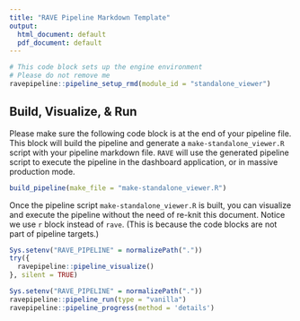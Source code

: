```yaml
---
title: "RAVE Pipeline Markdown Template"
output:
  html_document: default
  pdf_document: default
---
```


```r
# This code block sets up the engine environment
# Please do not remove me
ravepipeline::pipeline_setup_rmd(module_id = "standalone_viewer")
```

## Build, Visualize, & Run

Please make sure the following code block is at the end of your pipeline file. This block will build the pipeline and generate a `make-standalone_viewer.R` script with your pipeline markdown file. `RAVE` will use the generated pipeline script to execute the pipeline in the dashboard application, or in massive production mode.

```r
build_pipeline(make_file = "make-standalone_viewer.R")
```


Once the pipeline script `make-standalone_viewer.R` is built, you can visualize and execute the pipeline without the need of re-knit this document. Notice we use `r` block instead of `rave`. (This is because the code blocks are not part of pipeline targets.)

```r
Sys.setenv("RAVE_PIPELINE" = normalizePath("."))
try({
  ravepipeline::pipeline_visualize()
}, silent = TRUE)
```


```r
Sys.setenv("RAVE_PIPELINE" = normalizePath("."))
ravepipeline::pipeline_run(type = "vanilla")
ravepipeline::pipeline_progress(method = 'details')
```







